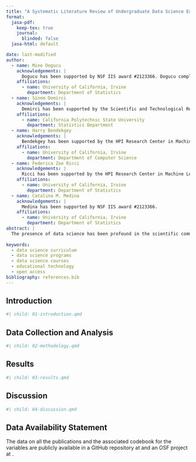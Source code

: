 ```yaml
---
title: "A Systematic Literature Review of Undergraduate Data Science Education Research"
format:
  jasa-pdf:
    keep-tex: true  
    journal:
      blinded: false
  jasa-html: default

date: last-modified
author:
  - name: Mine Dogucu
    acknowledgements: | 
      Dogucu has been supported by NSF IIS award #2123366. Dogucu completed an earlier part of this work in Department of Statistical Science at University College London.
    affiliations:
      - name: University of California, Irvine
        department: Department of Statistics
  - name: Sinem Demirci
    acknowledgements: | 
      Demirci has been supported by the Scientific and Technological Research Council of Türkiye. Demirci completed an earlier part of this work in Department of Statistical Science at University College London.
    affiliations: 
      - name: California Polytechnic State University
        department: Statistics Department
  - name: Harry Bendekgey
    acknowledgements: | 
      Bendekgey has been supported by the HPI Research Center in Machine Learning and Data Science at UC Irvine.
    affiliations:
      - name: University of California, Irvine
        department: Department of Computer Science
  - name: Federica Zoe Ricci
    acknowledgements: | 
      Ricci has been supported by the HPI Research Center in Machine Learning and Data Science at UC Irvine.
    affiliations:
      - name: University of California, Irvine
        department: Department of Statistics
  - name: Catalina M. Medina
    acknowledgements: | 
      Medina has been supported by NSF IIS award #2123366.
    affiliations:
      - name: University of California, Irvine
        department: Department of Statistics
abstract: |
  The presence of data science has been profound in the scientific community in almost every discipline. An important part of the data science education expansion has been at the undergraduate level. We conducted a systematic literature review to (1) portray current evidence and knowledge gaps in self-proclaimed undergraduate data science education research and (2) inform policymakers and the data science education community about what educators may encounter when searching for literature using the general keyword 'data science education.' While open-access publications that target a broader audience of data science educators and include multiple examples of data science programs and courses are a strength, significant knowledge gaps remain. The undergraduate data science literature that we identified often lacks empirical data, research questions and reproducibility. Certain disciplines are less visible. We recommend that we should (1) cherish data science as an interdisciplinary field; (2) adopt a consistent set of keywords/terminology to ensure data science education literature is easily identifiable; (3) prioritize investments in empirical studies.
  
keywords:
  - data science curriculum
  - data science programs
  - data science courses
  - educational technology
  - open access
bibliography: references.bib
---
```


```{=html}
<!--Blind links manually
\newcommand{\github}[1]{LINK HIDDEN FOR REVIEW}
\newcommand{\osf}[1]{LINK HIDDEN FOR REVIEW}
\newcommand{\ecots}[1]{CONFERENCE NAME HIDDEN FOR REVIEW}
-->
```
\newcommand{\github}[1]{https://github.com/mdogucu/comp-data-sci}
\newcommand{\osf}[1]{https://osf.io/b3u7y/}
\newcommand{\ecots}[1]{Electronic Conference on Teaching Statistics 2024}

```{=html}
<!--
\textcolor{red}{Mine}
\textcolor{purple}{Sinem}
\textcolor{brown}{Harry}
\textcolor{orange}{Federica}
\textcolor{green}{Catalina}
-->
```
## Introduction {#sec-introduction}

```r
#| child: 01-introduction.qmd
```

## Data Collection and Analysis {#sec-methodology}

```r
#| child: 02-methodology.qmd
```

## Results {#sec-results}

```r
#| child: 03-results.qmd
```

## Discussion {#sec-discussion}

```r
#| child: 04-discussion.qmd
```

## Data Availability Statement {.unnumbered}

The data on all the publications and the associated codebook for the variables are publicly available in a GitHub repository at \github{} and an OSF project at \osf{}.